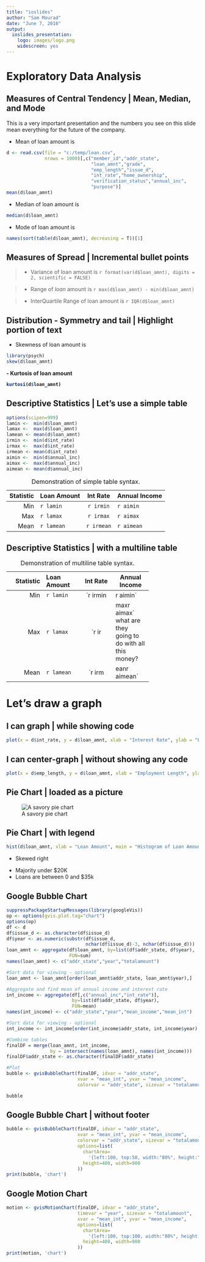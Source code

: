 ```yaml
---
title: "ioslides"
author: "Sam Mourad"
date: "June 7, 2016"
output:
  ioslides_presentation:
    logo: images/logo.png
    widescreen: yes
---
```

<!-- Get Shiny Introduction to R Markdown
http://shiny.rstudio.com/articles/rmarkdown.html -->

<!-- Get R MarkDown documents at
http://rmarkdown.rstudio.com/index.html -->


<!--
KB shortcuts in display modes:
  f, w, o, h, p modes
output options:
  smaller: for smaller text or {.smaller} added to slide header
  transition: default, slower, faster, or number of seconds
  incremental: true for incremental presentation or {.build} to slide header
  css: myStyles.css to added custom CSS styles file
      refer to Custom CSS section at the following link
      http://rmarkdown.rstudio.com/ioslides_presentation_format.html
  
-->

# Exploratory Data Analysis

## Measures of Central Tendency | Mean, Median, and Mode

This is a very important presentation and the numbers you see on this slide mean everything for the future of the company.

- Mean of loan amount is
```r
d <- read.csv(file = "c:/temp/loan.csv", 
              nrows = 1000)[,c("member_id","addr_state",
                               "loan_amnt","grade",
                               "emp_length","issue_d",
                               "int_rate","home_ownership",
                               "verification_status","annual_inc",
                               "purpose")]
mean(d$loan_amnt)
```

- Median of loan amount is
```r
median(d$loan_amnt)
```

- Mode of loan amount is
```r
names(sort(table(d$loan_amnt), decreasing = T))[1]
```

## Measures of Spread | Incremental bullet points

>- Variance of loan amount is `r format(var(d$loan_amnt), digits = 2, scientific = FALSE)`

>- Range of *loan* amount is `r max(d$loan_amnt) - min(d$loan_amnt)`

>- InterQuartile Range of loan amount is `r IQR(d$loan_amnt)`

## Distribution - Symmetry and tail | Highlight portion of text

- Skewness of loan amount is
```r
library(psych)
skew(d$loan_amnt)
```

<b>
- Kurtosis of loan amount
```r
kurtosi(d$loan_amnt)
```
</b>

## Descriptive Statistics | Let's use a simple table

```r
options(scipen=999)
lamin <-  min(d$loan_amnt)
lamax <-  max(d$loan_amnt)
lamean <- mean(d$loan_amnt)
irmin <-  min(d$int_rate)
irmax <-  max(d$int_rate)
irmean <- mean(d$int_rate)
aimin <-  min(d$annual_inc)
aimax <-  max(d$annual_inc)
aimean <- mean(d$annual_inc)
```

 Statistic Loan Amount     Int Rate       Annual Income
---------- ------------ ----------------  -------------
Min          `r lamin`        `r irmin`             `r aimin`
Max          `r lamax`        `r irmax`             `r aimax`
Mean        `r lamean`        `r irmean`           `r aimean`

Table: Demonstration of simple table syntax.

## Descriptive Statistics | with a multiline table

: Demonstration of multiline table syntax.

----------------------------------------------------
  Statistic Loan Amount     Int Rate   Annual Income
----------- ------------- ------------ -------------
Min         `r lamin`          `r irmin`           `r aimin`
  
Max         `r lamax`             `r irmax`         `r aimax` <br> what are they going
                                                      to do with all this money?

Mean        `r lamean`           `r irmean`         `r aimean`
----------------------------------------------------


Let's draw a graph
==================

I can graph | while showing code
--------------------------------

```r
plot(x = d$int_rate, y = d$loan_amnt, xlab = "Interest Rate", ylab = "Loan Amount")
```

## I can center-graph | without showing any code

<div class="centered">
```r
plot(x = d$emp_length, y = d$loan_amnt, xlab = "Employment Length", ylab = "Loan Amount")
```
</div>

## Pie Chart | loaded as a picture {.flexbox .vcenter}

![A savory pie chart](images/piechart.jpg)

## Pie Chart | with legend {.smaller}

<div class="columns-2">
```r
hist(d$loan_amnt, xlab = "Loan Amount", main = "Histogram of Loan Amount")
```
<div class="red2">  
  - Skewed right
</div>
  - Majority under $20K
  - Loans are between 0 and $35k
</div>

## Google Bubble Chart

```r
suppressPackageStartupMessages(library(googleVis))
op <- options(gvis.plot.tag="chart")
options(op)
df <- d
df$issue_d <- as.character(df$issue_d)
df$year <- as.numeric(substr(df$issue_d,
                             nchar(df$issue_d)-3, nchar(df$issue_d)))
loan_amnt <- aggregate(df$loan_amnt, by=list(df$addr_state, df$year),
                       FUN=sum)
names(loan_amnt) <- c("addr_state","year","totalamount")

#Sort data for viewing - optional
loan_amnt <- loan_amnt[order(loan_amnt$addr_state, loan_amnt$year),]

#Aggregate and find mean of annual income and interest rate
int_income <- aggregate(df[,c("annual_inc","int_rate")],
                        by=list(df$addr_state, df$year),
                        FUN=mean)
names(int_income) <- c("addr_state","year","mean_income","mean_int")

#Sort data for viewing - optional
int_income <- int_income[order(int_income$addr_state, int_income$year),]

#Combine tables
finalDF = merge(loan_amnt, int_income, 
                by = intersect(names(loan_amnt), names(int_income)))
finalDF$addr_state <- as.character(finalDF$addr_state)

#Plot
bubble <- gvisBubbleChart(finalDF, idvar = "addr_state",
                          xvar = "mean_int", yvar = "mean_income",
                          colorvar = "addr_state", sizevar = "totalamount")

bubble
```

## Google Bubble Chart | without footer {.vcenter}

```r
bubble <- gvisBubbleChart(finalDF, idvar = "addr_state",
                          xvar = "mean_int", yvar = "mean_income",
                          colorvar = "addr_state", sizevar = "totalamount",
                          options=list(
                            chartArea=
                              '{left:100, top:50, width:"80%", height:"80%"}',
                            height=400, width=900
                          ))
print(bubble, 'chart')
```

## Google Motion Chart

```r
motion <- gvisMotionChart(finalDF, idvar = "addr_state",
                          timevar = "year", sizevar = "totalamount",
                          xvar = "mean_int", yvar = "mean_income",
                          options=list(
                            chartArea=
                              '{left:100, top:100, width:"80%", height:"80%"}',
                            height=400, width=900
                          ))
print(motion, 'chart')
```
















